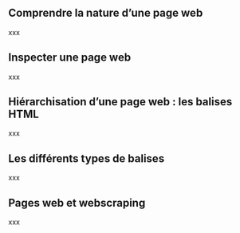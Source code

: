 ## Comprendre la nature d'une page web

xxx

## Inspecter une page web

xxx

## Hiérarchisation d'une page web : les balises HTML

xxx

## Les différents types de balises

xxx

## Pages web et webscraping

xxx